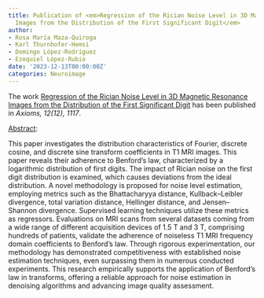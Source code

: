 ```yaml
---
title: Publication of <em>Regression of the Rician Noise Level in 3D Magnetic Resonance
  Images from the Distribution of the First Significant Digit</em>
author:
- Rosa María Maza-Quiroga
- Karl Thurnhofer-Hemsi
- Domingo López-Rodríguez
- Ezequiel López-Rubio
date: '2023-12-13T00:00:00Z'
categories: Neuroimage
---
```


The work <u>Regression of the Rician Noise Level in 3D Magnetic Resonance Images from the Distribution of the First Significant Digit</u> has been published in <em><em>Axioms</em>, 12(12), 1117</em>.

<u>Abstract</u>:


This paper investigates the distribution characteristics of Fourier, discrete cosine, and discrete sine transform coefficients in T1 MRI images. This paper reveals their adherence to Benford’s law, characterized by a logarithmic distribution of first digits. The impact of Rician noise on the first digit distribution is examined, which causes deviations from the ideal distribution. A novel methodology is proposed for noise level estimation, employing metrics such as the Bhattacharyya distance, Kullback–Leibler divergence, total variation distance, Hellinger distance, and Jensen–Shannon divergence. Supervised learning techniques utilize these metrics as regressors. Evaluations on MRI scans from several datasets coming from a wide range of different acquisition devices of 1.5 T and 3 T, comprising hundreds of patients, validate the adherence of noiseless T1 MRI frequency domain coefficients to Benford’s law. Through rigorous experimentation, our methodology has demonstrated competitiveness with established noise estimation techniques, even surpassing them in numerous conducted experiments. This research empirically supports the application of Benford’s law in transforms, offering a reliable approach for noise estimation in denoising algorithms and advancing image quality assessment.


